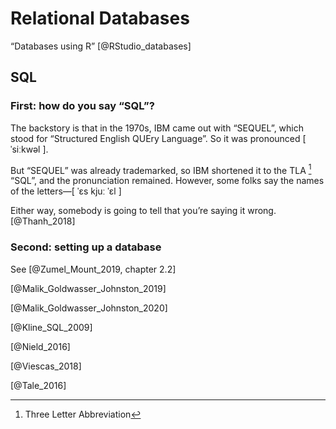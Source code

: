 # Relational Databases {#databases}



"Databases using R" [@RStudio_databases]


## SQL

### First: how do you say "SQL"?

The backstory is that in the 1970s, IBM came out with "SEQUEL", which stood for "Structured English QUEry Language". So it was pronounced [ ˈsiːkwəl ].

But "SEQUEL" was already trademarked, so IBM shortened it to the TLA ^[Three Letter Abbreviation] "SQL", and the pronunciation remained. However, some folks say the names of the letters—[ ˈɛs kjuː ˈɛl ]

Either way, somebody is going to tell that you're saying it wrong. [@Thanh_2018]



### Second: setting up a database

See [@Zumel_Mount_2019, chapter 2.2]



[@Malik_Goldwasser_Johnston_2019]

[@Malik_Goldwasser_Johnston_2020]


[@Kline_SQL_2009]

[@Nield_2016]

[@Viescas_2018]

[@Tale_2016]


